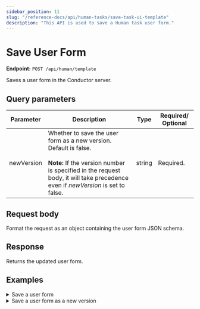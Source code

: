 ```yaml
---
sidebar_position: 11
slug: "/reference-docs/api/human-tasks/save-task-ui-template"
description: "This API is used to save a Human task user form."
---
```



# Save User Form

**Endpoint:** `POST /api/human/template`

Saves a user form in the Conductor server.

## Query parameters

| Parameter  | Description                                                                                                                                                                                                  | Type   | Required/ Optional |
| ---------- | ------------------------------------------------------------------------------------------------------------------------------------------------------------------------------------------------------------ | ------ | ------------------ |
| newVersion | Whether to save the user form as a new version. Default is false. <br/><br/> **Note:** If the version number is specified in the request body, it will take precedence even if _newVersion_ is set to false. | string | Required.          |

## Request body

Format the request as an object containing the user form JSON schema.

## Response

Returns the updated user form.

## Examples

<details>
<summary>Save a user form</summary>

**Request**

```shell
curl -X 'POST' \
  'https://<YOUR_CLUSTER>/api/human/template' \
  -H 'accept: application/json' \
  -H 'X-Authorization: <TOKEN>' \
  -H 'Content-Type: application/json' \
  -d '{
  "createTime": 1736938081924,
  "updateTime": 1736938081924,
  "createdBy": "USER:user@example.com",
  "updatedBy": "USER:user@example.com",
  "name": "someForm",
  "jsonSchema": {
    "$schema": "http://json-schema.org/draft-07/schema",
    "properties": {
      "vegetable": {
        "type": "string",
        "enum": [
          "potatoes",
          "carrots",
          "celery"
        ]
      }
    }
  },
  "templateUI": {
    "type": "VerticalLayout",
    "elements": [
      {
        "type": "Control",
        "scope": "#/properties/vegetable",
        "label": "Pick one",
        "options": {}
      }
    ]
  }
}'
```

**Response**

```json
{
  "createTime": 1736938081924,
  "updateTime": 1736938081924,
  "createdBy": "USER:user@example.com",
  "updatedBy": "USER:user@example.com",
  "name": "someForm",
  "version": 1,
  "jsonSchema": {
    "$schema": "http://json-schema.org/draft-07/schema",
    "properties": {
      "vegetable": {
        "type": "string",
        "enum": ["potatoes", "carrots", "celery"]
      }
    }
  },
  "templateUI": {
    "type": "VerticalLayout",
    "elements": [
      {
        "type": "Control",
        "scope": "#/properties/vegetable",
        "label": "Pick one",
        "options": {}
      }
    ]
  }
}
```

</details>

<details>
<summary>Save a user form as a new version</summary>

**Request**

```shell
curl -X 'POST' \
  'https://<YOUR_CLUSTER>/api/human/template?newVersion=true' \
  -H 'accept: application/json' \
  -H 'X-Authorization: <TOKEN>' \
  -H 'Content-Type: application/json' \
  -d '{
  "createTime": 1736938081924,
  "updateTime": 1736938081924,
  "createdBy": "USER:user@example.com",
  "updatedBy": "USER:user@example.com",
  "name": "someForm",
  "jsonSchema": {
    "$schema": "http://json-schema.org/draft-07/schema",
    "properties": {
      "vegetable": {
        "type": "string",
        "enum": [
          "potatoes",
          "carrots",
          "celery",
          "apple",
          "banana"
        ]
      }
    }
  },
  "templateUI": {
    "type": "VerticalLayout",
    "elements": [
      {
        "type": "Control",
        "scope": "#/properties/vegetable",
        "label": "Pick a vegetable or fruit",
        "options": {}
      }
    ]
  }
}'
```

**Response**

```json
{
  "createTime": 1736938081924,
  "updateTime": 1736938081924,
  "createdBy": "USER:user@example.com",
  "updatedBy": "USER:user@example.com",
  "name": "someForm",
  "version": 2,
  "jsonSchema": {
    "$schema": "http://json-schema.org/draft-07/schema",
    "properties": {
      "vegetable": {
        "type": "string",
        "enum": ["potatoes", "carrots", "celery", "apple", "banana"]
      }
    }
  },
  "templateUI": {
    "type": "VerticalLayout",
    "elements": [
      {
        "type": "Control",
        "scope": "#/properties/vegetable",
        "label": "Pick one",
        "options": {}
      }
    ]
  }
}
```

</details>

